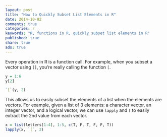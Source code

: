 ```yaml
---
layout: post
title: "How to Quickly Subset List Elements in R"
date: 2014-10-02
comments: true
categories: r
keywords: "R, functions in R, quickly subset list elements in R"
published: true
share: true
ads: true
---
```


Every operation in R is a function call. For example, when you subset a vector using `[]`, you're really calling the function `[`. 

```r
y = 1:6
y[2]

`[`(y, 2)
```

This allows us to easily subset the elements of a list when the elements are vectors. For example, given a list of 3 elements: a character vector, an integer vector, and a logical vector, we can use `lapply` and `[` to easily extract the 2nd value from each vector. 
```r
x = list(letters[1:4], 1:5, c(T, F, T, F, F, T))
lapply(x, `[`, 2)
```

